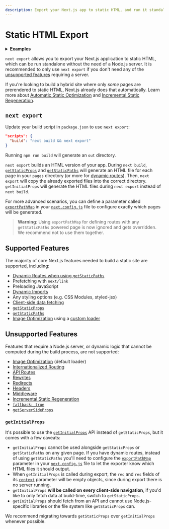 ```yaml
---
description: Export your Next.js app to static HTML, and run it standalone without the need of a Node.js server.
---
```


# Static HTML Export

<details>
  <summary><b>Examples</b></summary>
  <ul>
    <li><a href="https://github.com/vercel/next.js/tree/canary/examples/with-static-export">Static Export</a></li>
  </ul>
</details>

`next export` allows you to export your Next.js application to static HTML, which can be run standalone without the need of a Node.js server. It is recommended to only use `next export` if you don't need any of the [unsupported features](#unsupported-features) requiring a server.

If you're looking to build a hybrid site where only _some_ pages are prerendered to static HTML, Next.js already does that automatically. Learn more about [Automatic Static Optimization](/docs/advanced-features/automatic-static-optimization.md) and [Incremental Static Regeneration](/docs/basic-features/data-fetching/incremental-static-regeneration.md).

## `next export`

Update your build script in `package.json` to use `next export`:

```json
"scripts": {
  "build": "next build && next export"
}
```

Running `npm run build` will generate an `out` directory.

`next export` builds an HTML version of your app. During `next build`, [`getStaticProps`](/docs/basic-features/data-fetching/get-static-props.md) and [`getStaticPaths`](/docs/basic-features/data-fetching/get-static-paths.md) will generate an HTML file for each page in your `pages` directory (or more for [dynamic routes](/docs/routing/dynamic-routes.md)). Then, `next export` will copy the already exported files into the correct directory. `getInitialProps` will generate the HTML files during `next export` instead of `next build`.

For more advanced scenarios, you can define a parameter called [`exportPathMap`](/docs/api-reference/next.config.js/exportPathMap.md) in your [`next.config.js`](/docs/api-reference/next.config.js/introduction.md) file to configure exactly which pages will be generated.

> **Warning**: Using `exportPathMap` for defining routes with any `getStaticPaths` powered page is now ignored and gets overridden. We recommend not to use them together.

## Supported Features

The majority of core Next.js features needed to build a static site are supported, including:

- [Dynamic Routes when using `getStaticPaths`](/docs/routing/dynamic-routes.md)
- Prefetching with `next/link`
- Preloading JavaScript
- [Dynamic Imports](/docs/advanced-features/dynamic-import.md)
- Any styling options (e.g. CSS Modules, styled-jsx)
- [Client-side data fetching](/docs/basic-features/data-fetching/client-side.md)
- [`getStaticProps`](/docs/basic-features/data-fetching/get-static-props.md)
- [`getStaticPaths`](/docs/basic-features/data-fetching/get-static-paths.md)
- [Image Optimization](/docs/basic-features/image-optimization.md) using a [custom loader](/docs/basic-features/image-optimization.md#loader)

## Unsupported Features

Features that require a Node.js server, or dynamic logic that cannot be computed during the build process, are not supported:

- [Image Optimization](/docs/basic-features/image-optimization.md) (default loader)
- [Internationalized Routing](/docs/advanced-features/i18n-routing.md)
- [API Routes](/docs/api-routes/introduction.md)
- [Rewrites](/docs/api-reference/next.config.js/rewrites.md)
- [Redirects](/docs/api-reference/next.config.js/redirects.md)
- [Headers](/docs/api-reference/next.config.js/headers.md)
- [Middleware](/docs/middleware.md)
- [Incremental Static Regeneration](/docs/basic-features/data-fetching/incremental-static-regeneration.md)
- [`fallback: true`](/docs/api-reference/data-fetching/get-static-paths.md#fallback-true)
- [`getServerSideProps`](/docs/basic-features/data-fetching/get-server-side-props.md)

### `getInitialProps`

It's possible to use the [`getInitialProps`](/docs/api-reference/data-fetching/get-initial-props.md) API instead of `getStaticProps`, but it comes with a few caveats:

- `getInitialProps` cannot be used alongside `getStaticProps` or `getStaticPaths` on any given page. If you have dynamic routes, instead of using `getStaticPaths` you'll need to configure the [`exportPathMap`](/docs/api-reference/next.config.js/exportPathMap.md) parameter in your [`next.config.js`](/docs/api-reference/next.config.js/introduction.md) file to let the exporter know which HTML files it should output.
- When `getInitialProps` is called during export, the `req` and `res` fields of its [`context`](/docs/api-reference/data-fetching/get-initial-props.md#context-object) parameter will be empty objects, since during export there is no server running.
- `getInitialProps` **will be called on every client-side navigation**, if you'd like to only fetch data at build-time, switch to `getStaticProps`.
- `getInitialProps` should fetch from an API and cannot use Node.js-specific libraries or the file system like `getStaticProps` can.

We recommend migrating towards `getStaticProps` over `getInitialProps` whenever possible.

